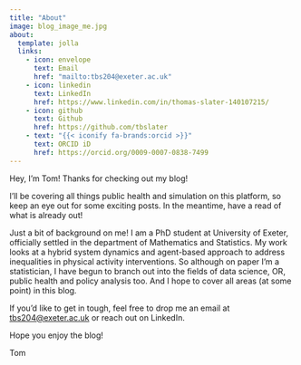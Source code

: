 ```yaml
---
title: "About"
image: blog_image_me.jpg
about:
  template: jolla
  links:
    - icon: envelope
      text: Email
      href: "mailto:tbs204@exeter.ac.uk"
    - icon: linkedin
      text: LinkedIn
      href: https://www.linkedin.com/in/thomas-slater-140107215/
    - icon: github
      text: Github
      href: https://github.com/tbslater
    - text: "{{< iconify fa-brands:orcid >}}"
      text: ORCID iD
      href: https://orcid.org/0009-0007-0838-7499
---
```


Hey, I'm Tom! Thanks for checking out my blog!

I'll be covering all things public health and simulation on this platform, so keep an eye out for some exciting posts. In the meantime, have a read of what is already out!

Just a bit of background on me! I am a PhD student at University of Exeter, officially settled in the department of Mathematics and Statistics. My work looks at a hybrid system dynamics and agent-based approach to address inequalities in physical activity interventions. So although on paper I'm a statistician, I have begun to branch out into the fields of data science, OR, public health and policy analysis too. And I hope to cover all areas (at some point) in this blog.

If you'd like to get in tough, feel free to drop me an email at [tbs204\@exeter.ac.uk](mailto:tbs204@exeter.ac.uk){.email} or reach out on LinkedIn.

Hope you enjoy the blog!

Tom
